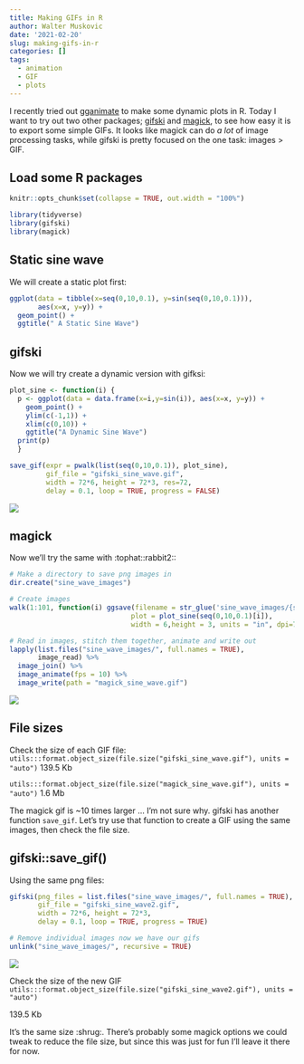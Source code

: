 ```yaml
---
title: Making GIFs in R
author: Walter Muskovic
date: '2021-02-20'
slug: making-gifs-in-r
categories: []
tags:
  - animation
  - GIF
  - plots
---
```


I recently tried out [gganimate](https://doi.org/10.1101/206052) to make some dynamic plots in R. Today I want to try out two other packages; [gifski](https://CRAN.R-project.org/package=gifski) and [magick](https://cran.r-project.org/package=magick), to see how easy it is to export some simple GIFs. It looks like magick can do *a lot* of image processing tasks, while gifski is pretty focused on the one task: images > GIF.

## Load some R packages
```r
knitr::opts_chunk$set(collapse = TRUE, out.width = "100%")
```
```r
library(tidyverse)
library(gifski)
library(magick)
```

## Static sine wave
We will create a static plot first:
```r
ggplot(data = tibble(x=seq(0,10,0.1), y=sin(seq(0,10,0.1))),
       aes(x=x, y=y)) +
  geom_point() +
  ggtitle(" A Static Sine Wave")
```


## gifski
Now we will try create a dynamic version with gifksi:
```r
plot_sine <- function(i) {
  p <- ggplot(data = data.frame(x=i,y=sin(i)), aes(x=x, y=y)) + 
    geom_point() + 
    ylim(c(-1,1)) +
    xlim(c(0,10)) +
    ggtitle("A Dynamic Sine Wave")
  print(p)
  }

save_gif(expr = pwalk(list(seq(0,10,0.1)), plot_sine),
         gif_file = "gifski_sine_wave.gif",
         width = 72*6, height = 72*3, res=72,
         delay = 0.1, loop = TRUE, progress = FALSE)
```

![](images/gifski_sine_wave.gif)


## magick
Now we'll try the same with :tophat::rabbit2::
```r
# Make a directory to save png images in
dir.create("sine_wave_images")

# Create images
walk(1:101, function(i) ggsave(filename = str_glue('sine_wave_images/{str_pad(i,3,"left","0")}.png'),
                              plot = plot_sine(seq(0,10,0.1)[i]),
                              width = 6,height = 3, units = "in", dpi=72))

# Read in images, stitch them together, animate and write out
lapply(list.files("sine_wave_images/", full.names = TRUE),
       image_read) %>% 
  image_join() %>%
  image_animate(fps = 10) %>%
  image_write(path = "magick_sine_wave.gif")
```

![](images/magick_sine_wave.gif)

## File sizes
Check the size of each GIF file:
`utils:::format.object_size(file.size("gifski_sine_wave.gif"), units = "auto")`
139.5 Kb

`utils:::format.object_size(file.size("magick_sine_wave.gif"), units = "auto")`
1.6 Mb

The magick gif is ~10 times larger ... I'm not sure why. gifski has another function `save_gif`. Let's try use that function to create a GIF using the same images, then check the file size.

## gifski::save_gif()
Using the same png files:
```r
gifski(png_files = list.files("sine_wave_images/", full.names = TRUE),
       gif_file = "gifski_sine_wave2.gif", 
       width = 72*6, height = 72*3,
       delay = 0.1, loop = TRUE, progress = TRUE)

# Remove individual images now we have our gifs
unlink("sine_wave_images/", recursive = TRUE)
```

![](images/gifski_sine_wave2.gif)

Check the size of the new GIF
`utils:::format.object_size(file.size("gifski_sine_wave2.gif"), units = "auto")`

139.5 Kb

It's the same size :shrug:. There's probably some magick options we could tweak to reduce the file size, but since this was just for fun I'll leave it there for now.
